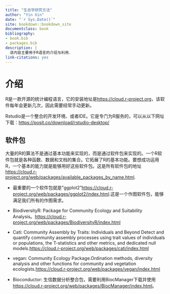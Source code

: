 ---
title: "生态学研究方法"
author: "Yin Xin"
date: "`r Sys.Date()`"
site: bookdown::bookdown_site
documentclass: book
bibliography:
- book.bib
- packages.bib
description: |
  该内容主要用于R语言的介绍与利用.
link-citations: yes
---

# 介绍

R是一款开源的统计编程语言，它的安装地址是<https://cloud.r-project.org>，该软件每年会更新几次，因此需要经常手动更新。

Rstudio是一个整合的开发环境、或者IDE。它是专门为R服务的，可以从以下网址下载：<https://posit.co/download/rstudio-desktop/>

## 软件包

大量的R的算法不是通过基本功能来实现的，而是通过软件包来实现的。一个R软件包就是各种函数、数据和文档的集合。它拓展了R的基本功能。要想成功运用R，一个基本的能力就是能够用好这些软件包。这是所有软件包的地址<https://cloud.r-project.org/web/packages/available_packages_by_name.html>.

-   最重要的一个软件包就是"ggplot2"<https://cloud.r-project.org/web/packages/ggplot2/index.html>.这是一个作图软件包，能够满足我们所有的作图需求。

-   BiodiversityR: Package for Community Ecology and Suitability Analysis。<https://cloud.r-project.org/web/packages/BiodiversityR/index.html>

-   Cati: Community Assembly by Traits: Individuals and Beyond Detect and quantify community assembly processes using trait values of individuals or populations, the T-statistics and other metrics, and dedicated null models.<https://cloud.r-project.org/web/packages/cati/index.html>

-   vegan: Community Ecology Package.Ordination methods, diversity analysis and other functions for community and vegetation ecologists.<https://cloud.r-project.org/web/packages/vegan/index.html>

-   Bioconductor: 生信数据分析整合包，需要利用BiocManager下载并使用<https://cloud.r-project.org/web/packages/BiocManager/index.html>。
